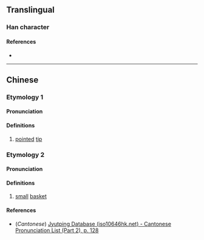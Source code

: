 {{character info}}
==Translingual==

===Han character===
{{Han char|rn=75|rad=木|as=08|sn=12|four=48933|canj=DCIP|ids=⿰木忩}}

====References====
* {{Han ref|kx=0531.220|dkj=14917|dj=0920.070|hdz=21235.100|uh=68C7|ud=26823|bh=D9D9|bd=55769}}

----

==Chinese==
{{zh-forms}}

===Etymology 1===

====Pronunciation====
{{zh-pron
|m=cōng
|mc=
|oc=
|ma=
|cat=n
}}

====Definitions====
{{zh-hanzi}}

# [[pointed]] [[tip]]

===Etymology 2===

====Pronunciation====
{{zh-pron
|m=sōng
|c=sung2
|cat=n
}}

====Definitions====
{{zh-hanzi}}

# [[small]] [[basket]]

====References====
* (''Cantonese'') [http://www.iso10646hk.net/jp/document/download.jsp Jyutping Database (iso10646hk.net) - Cantonese Pronunciation List (Part 2), p. 128]